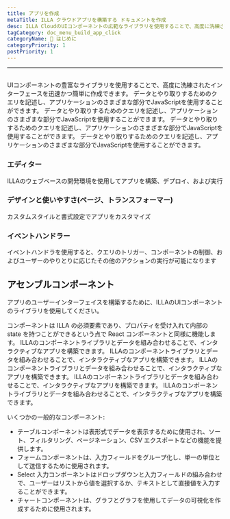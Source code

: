 ```yaml
---
title: アプリを作成
metaTitle: ILLA クラウドアプリを構築する ドキュメントを作成
desc: ILLA CloudのUIコンポーネントの広範なライブラリを使用することで、高度に洗練されたインターフェイスを迅速かつ簡単に作成できます。
tagCategory: doc_menu_build_app_click
categoryName: 👋 はじめに
categoryPriority: 1
postPriority: 1
---
```


* * *

## <h2 hidden>アプリを構築する</h2>

UIコンポーネントの豊富なライブラリを使用することで、高度に洗練されたインターフェースを迅速かつ簡単に作成できます。 データとやり取りするためのクエリを記述し、アプリケーションのさまざまな部分でJavaScriptを使用することができます。 データとやり取りするためのクエリを記述し、アプリケーションのさまざまな部分でJavaScriptを使用することができます。 データとやり取りするためのクエリを記述し、アプリケーションのさまざまな部分でJavaScriptを使用することができます。 データとやり取りするためのクエリを記述し、アプリケーションのさまざまな部分でJavaScriptを使用することができます。

### エディター

ILLAのウェブベースの開発環境を使用してアプリを構築、デプロイ、および実行

### デザインと使いやすさ(ページ、トランスフォーマー)

カスタムスタイルと書式設定でアプリをカスタマイズ

### イベントハンドラー

イベントハンドラを使用すると、クエリのトリガー、コンポーネントの制御、およびユーザーのやりとりに応じたその他のアクションの実行が可能になります

## アセンブルコンポーネント

アプリのユーザーインターフェイスを構築するために、ILLAのUIコンポーネントのライブラリを使用してください。

コンポーネントは ILLA の必須要素であり、プロパティを受け入れて内部の state を持つことができるという点で React コンポーネントと同様に機能します。 ILLAのコンポーネントライブラリとデータを組み合わせることで、インタラクティブなアプリを構築できます。 ILLAのコンポーネントライブラリとデータを組み合わせることで、インタラクティブなアプリを構築できます。 ILLAのコンポーネントライブラリとデータを組み合わせることで、インタラクティブなアプリを構築できます。 ILLAのコンポーネントライブラリとデータを組み合わせることで、インタラクティブなアプリを構築できます。 ILLAのコンポーネントライブラリとデータを組み合わせることで、インタラクティブなアプリを構築できます。

いくつかの一般的なコンポーネント:

-   テーブルコンポーネントは表形式でデータを表示するために使用され、ソート、フィルタリング、ページネーション、CSV エクスポートなどの機能を提供します。
-   フォームコンポーネントは、入力フィールドをグループ化し、単一の単位として送信するために使用されます。
-   Select 入力コンポーネントはドロップダウンと入力フィールドの組み合わせで、ユーザーはリストから値を選択するか、テキストとして直接値を入力することができます。
-   チャートコンポーネントは、グラフとグラフを使用してデータの可視化を作成するために使用されます。
